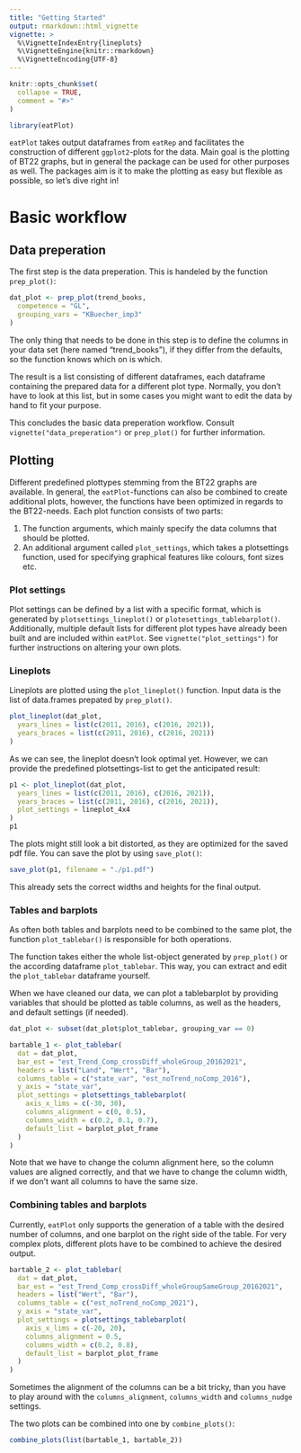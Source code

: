 ```yaml
---
title: "Getting Started"
output: rmarkdown::html_vignette
vignette: >
  %\VignetteIndexEntry{lineplots}
  %\VignetteEngine{knitr::rmarkdown}
  %\VignetteEncoding{UTF-8}
---
```


```r
knitr::opts_chunk$set(
  collapse = TRUE,
  comment = "#>"
)
```

```r
library(eatPlot)
```

`eatPlot` takes output dataframes from `eatRep` and facilitates the construction of different `ggplot2`-plots for the data. Main goal is the plotting of BT22 graphs, but in general the package can be used for other purposes as well. 
The packages aim is it to make the plotting as easy but flexible as possible, so let's dive right in!

# Basic workflow
## Data preperation
The first step is the data preperation. This is handeled by the function `prep_plot()`:
```r
dat_plot <- prep_plot(trend_books,
  competence = "GL",
  grouping_vars = "KBuecher_imp3"
)
```
The only thing that needs to be done in this step is to define the columns in your data set (here named "trend_books"), if they differ from the defaults, so the function knows which on is which.

The result is a list consisting of different dataframes, each dataframe containing the prepared data for a different plot type. Normally, you don't have to look at this list, but in some cases you might want to edit the data by hand to fit your purpose.

This concludes the basic data preperation workflow. Consult `vignette("data_preperation")` or `prep_plot()` for further information. 


## Plotting
Different predefined plottypes stemming from the BT22 graphs are available. In general, the `eatPlot`-functions can also be combined to create additional plots, however, the functions have been optimized in regards to the BT22-needs.
Each plot function consists of two parts: 

1) The function arguments, which mainly specify the data columns that should be plotted.
2) An additional argument called `plot_settings`, which takes a plotsettings function, used for specifying graphical features like colours, font sizes etc. 

### Plot settings
Plot settings can be defined by a list with a specific format, which is generated by `plotsettings_lineplot()` or `plotesettings_tablebarplot()`.
Additionally, multiple default lists for different plot types have already been built and are included within `eatPlot`. See `vignette("plot_settings")` for further instructions on altering your own plots. 

### Lineplots
Lineplots are plotted using the `plot_lineplot()` function. Input data is the list of data.frames prepated by `prep_plot()`. 

```r
plot_lineplot(dat_plot,
  years_lines = list(c(2011, 2016), c(2016, 2021)),
  years_braces = list(c(2011, 2016), c(2016, 2021))
)
```
As we can see, the lineplot doesn't look optimal yet. However, we can provide the predefined plotsettings-list to get the anticipated result:

```r
p1 <- plot_lineplot(dat_plot,
  years_lines = list(c(2011, 2016), c(2016, 2021)),
  years_braces = list(c(2011, 2016), c(2016, 2021)),
  plot_settings = lineplot_4x4
)
p1
```

The plots might still look a bit distorted, as they are optimized for the saved pdf file. You can save the plot by using `save_plot()`:

```r
save_plot(p1, filename = "./p1.pdf")
```
This already sets the correct widths and heights for the final output. 

### Tables and barplots
As often both tables and barplots need to be combined to the same plot, the function `plot_tablebar()` is responsible for both operations. 

The function takes either the whole list-object generated by `prep_plot()` or the according dataframe `plot_tablebar`. This way, you can extract and edit the `plot_tablebar` dataframe yourself.

When we have cleaned our data, we can plot a tablebarplot by providing variables that should be plotted as table columns, as well as the headers, and default settings (if needed). 
```r
dat_plot <- subset(dat_plot$plot_tablebar, grouping_var == 0)

bartable_1 <- plot_tablebar(
  dat = dat_plot,
  bar_est = "est_Trend_Comp_crossDiff_wholeGroup_20162021",
  headers = list("Land", "Wert", "Bar"),
  columns_table = c("state_var", "est_noTrend_noComp_2016"),
  y_axis = "state_var",
  plot_settings = plotsettings_tablebarplot(
    axis_x_lims = c(-30, 30),
    columns_alignment = c(0, 0.5),
    columns_width = c(0.2, 0.1, 0.7),
    default_list = barplot_plot_frame
  )
)
```
Note that we have to change the column alignment here, so the column values are aligned correctly, and that we have to change the column width, if we don't want all columns to have the same size.   


### Combining tables and barplots
Currently, `eatPlot` only supports the generation of a table with the desired number of columns, and one barplot on the right side of the table. For very complex plots, different plots have to be combined to achieve the desired output. 

```r
bartable_2 <- plot_tablebar(
  dat = dat_plot,
  bar_est = "est_Trend_Comp_crossDiff_wholeGroupSameGroup_20162021",
  headers = list("Wert", "Bar"),
  columns_table = c("est_noTrend_noComp_2021"),
  y_axis = "state_var",
  plot_settings = plotsettings_tablebarplot(
    axis_x_lims = c(-20, 20),
    columns_alignment = 0.5,
    columns_width = c(0.2, 0.8),
    default_list = barplot_plot_frame
  )
)
```
Sometimes the alignment of the columns can be a bit tricky, than you have to play around with the `columns_alignment`, `columns_width` and `columns_nudge` settings.

The two plots can be combined into one by `combine_plots()`:

```r
combine_plots(list(bartable_1, bartable_2))
```


